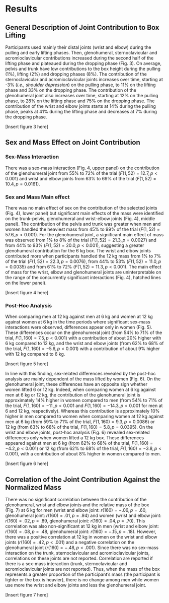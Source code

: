 # Results

## General Description of Joint Contribution to Box Lifting
Participants used mainly their distal joints (wrist and elbow) during the pulling and early lifting phases.
Then, glenohumeral, sternoclavicular and acromioclavicular contributions increased during the second half of the lifting phase and plateaued during the dropping phase (Fig.\ 3).
On average, pelvis and trunk have low contributions to the box height during the pulling (1%), lifting (2%) and dropping phases (8%).
The contribution of the sternoclavicular and acromioclavicular joints increases over time, starting at -3% (*i.e., shoulder depression*) on the pulling phase, to 11% on the lifting phase and 33% on the dropping phase.
The contribution of the glenohumeral joint also increases over time, starting at 12% on the pulling phase, to 28% on the lifting phase and 75% on the dropping phase.
The contribution of the wrist and elbow joints starts at 14% during the pulling phase, peaks at 41% during the lifting phase and decreases at 7% during the dropping phase.

[Insert figure\ 3 here]

<!-- ------ -->

## Sex and Mass Effect on Joint Contribution

### Sex-Mass Interaction
There was a sex-mass interaction  (Fig.\ 4, upper panel) on the contribution of the glenohumeral joint from 55% to 72% of the trial ($F(1, 52)=12.7, p<0.001$) and wrist and elbow joints from 63% to 69% of the trial ($F(1, 52)=10.4, p=0.0161$).

### Sex and Mass Main effect
There was no main effect of sex on the contribution of the selected joints (Fig.\ 4), lower panel) but significant main effects of the mass were identified on the trunk-pelvis, glenohumeral and wrist-elbow joints (Fig.\ 4), middle panel).
The contribution of the pelvis and trunk was greater when men and women handled the heaviest mass from 45% to 99% of the trial ($F(1, 52)=57.6, p<0.001$).
For the glenohumeral joint, a significant main effect of mass was observed from 1% to 8% of the trial ($F(1, 52)=21.3, p=0.0027$) and from 44% to 93% ($F(1, 52)=20.0, p<0.001$), suggesting a greater glenohumeral contribution for the 6\ kg box.
The wrist and elbow joints contributed more when participants handled the 12\ kg mass from 1% to 7% of the trial ($F(1, 52)=22.3, p=0.0076$), from 44% to 53% ($F(1, 52)=11.0, p=0.0035$) and from 61% to 72% ($F(1, 52)=11.3, p<0.001$).
The main effect of mass for the wrist, elbow and glenohumeral joints are uninterpretable on the range of the concurrently significant interactions (Fig.\ 4), hatched lines on the lower panel).

[Insert figure\ 4 here]

### Post-Hoc Analysis
When comparing men at 12\ kg against men at 6\ kg and women at 12\ kg against women at 6\ kg in the time periods where significant sex-mass interactions were observed, differences appear only in women (Fig.\ 5).
These differences occur on the glenohumeral joint (from 54% to 71% of the trial, $F(1, 160)=7.5, p<0.001$) with a contribution of about 20% higher with 6\ kg compared to 12\ kg, and the wrist and elbow joints (from 62% to 68% of the trial, $F(1, 160)=-5.6, p<0.001$) with a contribution of about 9% higher with 12\ kg compared to 6\ kg.

[Insert figure\ 5 here]

In line with this finding, sex-related differences revealed by the post-hoc analysis are mainly dependent of the mass lifted by women (Fig.\ 6).
On the glenohumeral joint, these differences have an opposite sign whether women lifted 6 or 12\ kg.
Indeed, when comparing women at 6\ kg against men at 6\ kg or 12\ kg, the contribution of the glenohumeral joint is approximately 14% higher in women compared to men (from 54% to 71% of the trial, $F(1, 160)=-11, p<0.001$ and $F(1, 160)=-14.3, p<0.001$ for men at 6 and 12\ kg, respectively).
Whereas this contribution is approximately 10% higher in men compared to women when comparing women at 12\ kg against men at 6\ kg (from 59% to 71% of the trial, $F(1, 160)=9.3, p=0.0086$) or 12\ kg (from 63% to 68% of the trial, $F(1, 160)=5.8, p=0.0395$).
On the wrist and elbow joints, post-hoc analysis (Fig.\ 6) revealed sex-related differences only when women lifted a 12\ kg box.
These differences appeared against men at 6\ kg (from 62% to 68% of the trial, $F(1, 160)=-4.2, p<0.001$) or 12\ kg (from 62% to 68% of the trial, $F(1, 160)=-3.8, p<0.001$), with a contribution of about 8% higher in women compared to men.

[Insert figure\ 6 here]

<!-- ------ -->
## Correlation of the Joint Contribution Against the Normalized Mass
There was no significant correlation between the contribution of the glenohumeral, wrist and elbow joints and the relative mass of the box (Fig.\ 7) at 6\ kg for men (wrist and elbow joint: $r(160)=-.06,p=.60$, glenohumeral joint: $r(160)=.01,p=.94$) and women (wrist and elbow joint: $r(160)=.02,p=.89$, glenohumeral joint: $r(160)=.04,p=.70$).
This correlation was also non-significant at 12\ kg in men (wrist and elbow joint: $r(160)=.08,p=.48$, glenohumeral joint: $r(160)=-.15,p=.18$).
However, there was a positive correlation at 12\ kg in women on the wrist and elbow joints ($r(160)=.42,p<.001$) and a negative correlation on the glenohumeral joint ($r(160)=-.48,p<.001$). 
Since there was no sex-mass interaction on the trunk, sternoclavicular and acromioclavicular joints, correlations on these joints are not reported.
Correlation are reported if there is a sex-mass interaction (trunk, sternoclavicular and acromioclavicular joints are not reported).
Thus, when the mass of the box represents a greater proportion of the participant's mass (the participant is lighter or the box is heavier), there is no change among men while women use more the wrist and elbow joints and less the glenohumeral joint.

[Insert figure\ 7 here]

<!-- ------ -->
